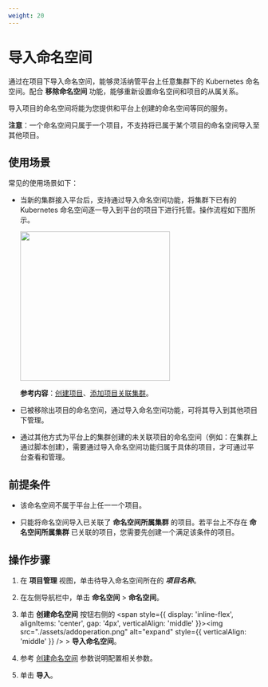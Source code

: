 ```yaml
---
weight: 20
---
```


# 导入命名空间


通过在项目下导入命名空间，能够灵活纳管平台上任意集群下的 Kubernetes 命名空间。配合 **移除命名空间** 功能，能够重新设置命名空间和项目的从属关系。

导入项目的命名空间将能为您提供和平台上创建的命名空间等同的服务。

**注意**：一个命名空间只属于一个项目，不支持将已属于某个项目的命名空间导入至其他项目。

## 使用场景


常见的使用场景如下：

* 当新的集群接入平台后，支持通过导入命名空间功能，将集群下已有的 Kubernetes 命名空间逐一导入到平台的项目下进行托管。操作流程如下图所示。

    <img src="./assets/nsimport.svg" width = "300" />
    
    **参考内容**：[创建项目]()、[添加项目关联集群]()。

* 已被移除出项目的命名空间，通过导入命名空间功能，可将其导入到其他项目下管理。

* 通过其他方式为平台上的集群创建的未关联项目的命名空间（例如：在集群上通过脚本创建），需要通过导入命名空间功能归属于具体的项目，才可通过平台查看和管理。




## 前提条件

* 该命名空间不属于平台上任一一个项目。

* 只能将命名空间导入已关联了 **命名空间所属集群** 的项目。若平台上不存在 **命名空间所属集群** 已关联的项目，您需要先创建一个满足该条件的项目。


## 操作步骤

1. 在 **项目管理** 视图，单击待导入命名空间所在的 ***项目名称***。

2. 在左侧导航栏中，单击 **命名空间** > **命名空间**。

3. 单击 **创建命名空间** 按钮右侧的  <span style={{ display: 'inline-flex', alignItems: 'center', gap: '4px', verticalAlign: 'middle' }}><img src="./assets/addoperation.png" alt="expand" style={{ verticalAlign: 'middle' }} /> <span> > **导入命名空间**</span></span>。

4. 参考 [创建命名空间](./create_namespace.mdx) 参数说明配置相关参数。
    
8. 单击 **导入**。

